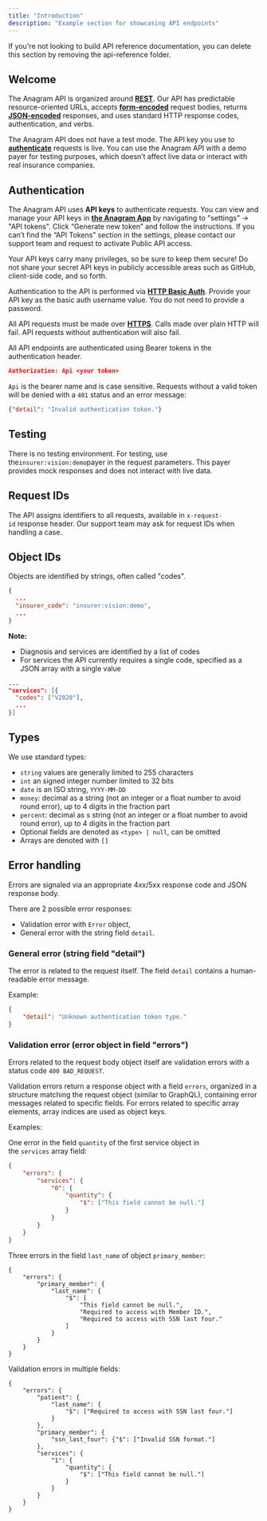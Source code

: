 ```yaml
---
title: "Introduction"
description: "Example section for showcasing API endpoints"
---
```


<Note>
  If you're not looking to build API reference documentation, you can delete
  this section by removing the api-reference folder.
</Note>

## Welcome

The Anagram API is organized around [**REST**](http://en.wikipedia.org/wiki/Representational_State_Transfer). Our API has predictable resource-oriented URLs, accepts [**form-encoded**](https://en.wikipedia.org/wiki/POST_\(HTTP\)#Use_for_submitting_web_forms) request bodies, returns [**JSON-encoded**](http://www.json.org/) responses, and uses standard HTTP response codes, authentication, and verbs.

The Anagram API does not have a test mode. The API key you use to [**authenticate**](https://docs.stripe.com/api/authentication) requests is live. You can use the Anagram API with a demo payer for testing purposes, which doesn’t affect live data or interact with real insurance companies. 

## Authentication

The Anagram API uses **API keys** to authenticate requests. You can view and manage your API keys in [**the Anagram App**](https://provider.anagram.care/) by navigating to "settings" -> "API tokens". Click “Generate new token” and follow the instructions. If you can’t find the “API Tokens” section in the settings, please contact our support team and request to activate Public API access.

Your API keys carry many privileges, so be sure to keep them secure! Do not share your secret API keys in publicly accessible areas such as GitHub, client-side code, and so forth.

Authentication to the API is performed via [**HTTP Basic Auth**](http://en.wikipedia.org/wiki/Basic_access_authentication). Provide your API key as the basic auth username value. You do not need to provide a password.

All API requests must be made over [**HTTPS**](http://en.wikipedia.org/wiki/HTTP_Secure). Calls made over plain HTTP will fail. API requests without authentication will also fail.

All API endpoints are authenticated using Bearer tokens in the authentication header.

```json
Authorization: Api <your token>
```

`Api` is the bearer name and is case sensitive. Requests without a valid token will be denied with a `401` status and an error message:

```json
{"detail": "Invalid authentication token."}
```

## Testing

There is no testing environment. For testing, use the`insurer:vision:demo`payer in the request parameters. This payer provides mock responses and does not interact with live data.

## Request IDs

The API assigns identifiers to all requests, available in `x-request-id` response header. Our support team may ask for request IDs when handling a case.

## Object IDs

Objects are identified by strings, often called "codes".

```json
{
  ...
  "insurer_code": "insurer:vision:demo",
  ...
}
```

**Note:**

- Diagnosis and services are identified by a list of codes
- For services the API currently requires a single code, specified as a JSON array with a single value

```json
...
"services": [{
  "codes": ["V2020"],
  ...
}]
```

## Types

We use standard types:

- `string` values are generally limited to 255 characters
- `int` an signed integer number limited to 32 bits
- `date` is an ISO string, `YYYY-MM-DD`
- `money`: decimal as a string (not an integer or a float number to avoid round error), up to 4 digits in the fraction part
- `percent`: decimal as s string (not an integer or a float number to avoid round error), up to 4 digits in the fraction part
- Optional fields are denoted as `<type> | null`, can be omitted
- Arrays are denoted with `[]`

## Error handling

Errors are signaled via an appropriate 4xx/5xx response code and JSON response body.

There are 2 possible error responses:

- Validation error with `Error` object,
- General error with the string field `detail`.

### General error (string field "detail")

The error is related to the request itself. The field `detail` contains a human-readable error message.

Example:

```json
{
    "detail": "Unknown authentication token type."
}
```

### Validation error (error object in field "errors")

Errors related to the request body object itself are validation errors with a status code `400 BAD_REQUEST`.

Validation errors return a response object with a field `errors`, organized in a structure matching the request object (similar to GraphQL), containing error messages related to specific fields. For errors related to specific array elements, array indices are used as object keys.

Examples:

One error in the field `quantity` of the first service object in the `services` array field:

```json
{
    "errors": {
        "services": {
            "0": {
                "quantity": {
                    "$": ["This field cannot be null."]
                }
            }
        }
    }
}
```

Three errors in the field `last_name` of object `primary_member`:

```
{
    "errors": {
        "primary_member": {
            "last_name": {
                "$": [
                    "This field cannot be null.",
                    "Required to access with Member ID.",
                    "Required to access with SSN last four."
                ]
            }
        }
    }
}
```

Validation errors in multiple fields:

```
{
    "errors": {
        "patient": {
            "last_name": {
                "$": ["Required to access with SSN last four."]
            }
        },
        "primary_member": {
            "ssn_last_four": {"$": ["Invalid SSN format."]
        },
        "services": {
            "1": {
                "quantity": {
                    "$": ["This field cannot be null."]
                }
            }
        }
    }
}
```
